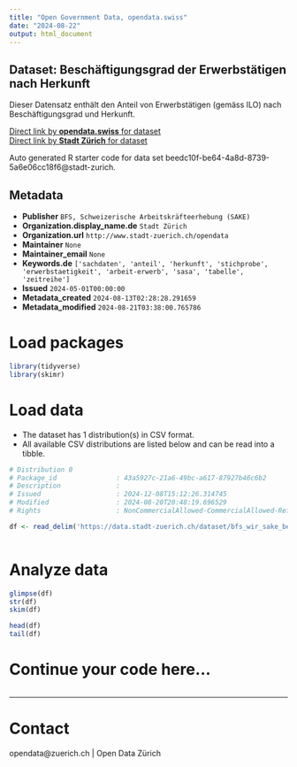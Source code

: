 ```yaml
---
title: "Open Government Data, opendata.swiss"
date: "2024-08-22"
output: html_document
---
```


## Dataset: Beschäftigungsgrad der Erwerbstätigen nach Herkunft

Dieser Datensatz enthält den Anteil von Erwerbstätigen (gemäss ILO)  nach Beschäftigungsgrad und Herkunft.


[Direct link by **opendata.swiss** for dataset](https://opendata.swiss/de/dataset/beschaftigungsgrad-der-erwerbstatigen-nach-herkunft1)<br>
[Direct link by **Stadt Zürich** for dataset](https://data.stadt-zuerich.ch/dataset/bfs_wir_sake_beschgrad_erwtge_herkunft_od5042)

Auto generated R starter code for data set beedc10f-be64-4a8d-8739-5a6e06cc18f6@stadt-zurich.

## Metadata

- **Publisher** `BFS, Schweizerische Arbeitskräfteerhebung (SAKE)`
- **Organization.display_name.de** `Stadt Zürich`
- **Organization.url** `http://www.stadt-zuerich.ch/opendata`
- **Maintainer** `None`
- **Maintainer_email** `None`
- **Keywords.de** `['sachdaten', 'anteil', 'herkunft', 'stichprobe', 'erwerbstaetigkeit', 'arbeit-erwerb', 'sasa', 'tabelle', 'zeitreihe']`
- **Issued** `2024-05-01T00:00:00`
- **Metadata_created** `2024-08-13T02:28:28.291659`
- **Metadata_modified** `2024-08-21T03:38:00.765786`


# Load packages

```r

library(tidyverse)
library(skimr)

```

# Load data

-   The dataset has 1 distribution(s) in CSV format.
-   All available CSV distributions are listed below and can be read into a tibble.

```r

# Distribution 0
# Package_id               : 43a5927c-21a6-49bc-a617-87927b46c6b2
# Description              : 
# Issued                   : 2024-12-08T15:12:26.314745
# Modified                 : 2024-08-20T20:48:19.696529
# Rights                   : NonCommercialAllowed-CommercialAllowed-ReferenceNotRequired

df <- read_delim('https://data.stadt-zuerich.ch/dataset/bfs_wir_sake_beschgrad_erwtge_herkunft_od5042/download/WIR504OD5042.csv')



```

# Analyze data

```r

glimpse(df)
str(df)
skim(df)

head(df)
tail(df)

```

# Continue your code here...

```r

```

------------------------------------------------------------------------

# Contact

opendata@zuerich.ch | Open Data Zürich
